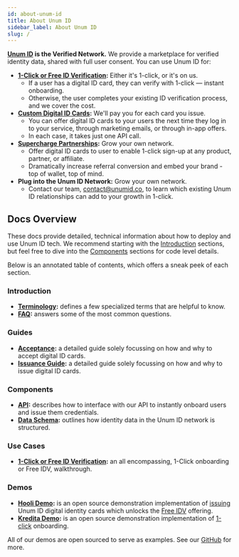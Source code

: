 ```yaml
---
id: about-unum-id
title: About Unum ID
sidebar_label: About Unum ID
slug: /
---
```



**[Unum ID](https://www.unumid.co) is the Verified Network.** We provide a marketplace for verified identity data, shared with full user consent. You can use Unum ID for:
- **[1-Click or Free ID Verification](https://www.unumid.co/solutions/for-companies#1-click-or-free-verification):** Either it's 1-click, or it's on us. 
    - If a user has a digital ID card, they can verify with 1-click — instant onboarding.
    - Otherwise, the user completes your existing ID verification process, and we cover the cost.
- **[Custom Digital ID Cards](https://www.unumid.co/product/for-companies#issue-digital-id-cards):** We'll pay you for each card you issue. 
    - You can offer digital ID cards to your users the next time they log in to your service, through marketing emails, or through in-app offers. 
    - In each case, it takes just one API call.
- **[Supercharge Partnerships](https://www.unumid.co/solutions/for-companies#supercharge-partnerships):** Grow your own network.
    - Offer digital ID cards to user to enable 1-click sign-up at any product, partner, or affiliate.
    - Dramatically increase referral conversion and embed your brand - top of wallet, top of mind.
- **Plug into the Unum ID Network:** Grow your own network.
    - Contact our team, contact@unumid.co, to learn which existing Unum ID relationships can add to your growth in 1-click.

## Docs Overview

These docs provide detailed, technical information about how to deploy and use Unum ID tech. We recommend starting with the [Introduction](#introduction) sections, but feel free to dive into the [Components](#components) sections for code level details.

Below is an annotated table of contents, which offers a sneak peek of each section. 

### Introduction
- **[Terminology](/terminology):** defines a few specialized terms that are helpful to know.
- **[FAQ](/deployment-overview):** answers some of the most common questions.

### Guides
- **[Acceptance](/acceptance-guide):** a detailed guide solely focussing on how and why to accept digital ID cards.
- **[Issuance Guide](/issuance-guide):** a detailed guide solely focussing on how and why to issue digital ID cards.

### Components
- **[API](/api-overview):** describes how to interface with our API to instantly onboard users and issue them credentials.
- **[Data Schema](/schema):** outlines how identity data in the Unum ID network is structured.

### Use Cases
- **[1-Click or Free ID Verification](/1-click-or-free-use-case):** an all encompassing, 1-Click onboarding or Free IDV, walkthrough.

### Demos
- **[Hooli Demo](/hooli-demo):** is an open source demonstration implementation of [issuing](https://www.unumid.co/issue) Unum ID digital identity cards which unlocks the [Free IDV](/issuance-guide) offering. 
- **[Kredita Demo](/kredita-demo):** is an open source demonstration implementation of [1-click](https://www.unumid.co/1-click) onboarding.

All of our demos are open sourced to serve as examples. See our [GitHub](https://github.com/UnumID) for more. 
